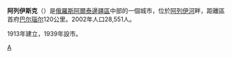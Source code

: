 {{coord|52|30|N|82|47|E|display=title}}
'''阿列伊斯克'''（{{lang-ru|Але́йск}}）是[[俄羅斯|俄羅斯]][[阿爾泰邊疆區|阿爾泰邊疆區]]中部的一個城市，位於[[阿列伊河|阿列伊河]]畔，距離區首府[[巴尔瑙尔|巴尔瑙尔]]120公里。2002年人口28,551人。

1913年建立，1939年設市。

{{阿爾泰邊疆區城市}}
{{Authority control}}
[[Category:阿爾泰邊疆區城市|А]]